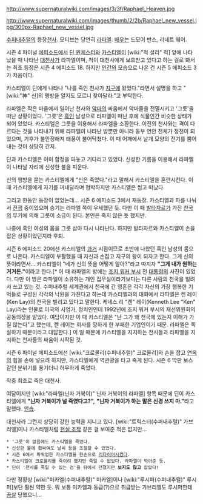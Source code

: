 http://www.supernaturalwiki.com/images/3/3f/Raphael_Heaven.jpg

http://www.supernaturalwiki.com/images/thumb/2/2b/Raphael_new_vessel.jpg/300px-Raphael_new_vessel.jpg

[[수퍼내추럴]]의 등장[[천사]]. 모티브는 당연히 [[라파엘]]. [[배우]]는 드모어 반스, 리네트 웨어.

시즌 4 파이널 [[에피소드]]에서 [[딘 윈체스터]]와 [[카스티엘]]이 [wiki:"척 셜리" 척] 앞에 나타났을 때 나타난 [[대천사]]가 라파엘이며, 척이 대천사에게 보호받고 있다고 하는 걸로 봐서는 최초 등장은 시즌 4 에피소드 18. 하지만 [[인간]]의 모습으로 나온 건 시즌 5 에피소드 3가 처음이다.

카스티엘이 딘에게 나타나 "나를 죽인 천사가 [[지구]]에 왔었다."라면서 설명을 하고 "[wiki:"神" 신]의 행방을 알지도 모르니 찾아달라."고 부탁한다.

라파엘은 작은 마을에서 일어난 천사와 [[악마]]의 싸움에서 악마들을 전멸시키고 '그릇'을 떠난 상황이었다. '그릇'은 [[흑인]] 남성으로 라파엘이 떠난 후에 식물인간 비슷한 상태가 되어 있었다. 카스티엘은 그릇을 이용해서 라파엘을 소환한다. 이전의 천사와는 격이 다르다는 것을 나타내기 위해 라파엘이 나타난 방뿐만 아니라 동부 연안 전체가 정전이 되었으며, 기후가 불안정해져 태풍이 불어닥쳤다. 이 때 어깨에서 날개 모양의 전기를 뿜어내는 것이 상당히 간지.

딘과 카스티엘은 이미 함정을 파놓고 기다리고 있었다. 신성한 기름을 이용해서 라파엘이 나타날 자리에 신성한 불을 피운다.

신의 행방을 묻는 카스티엘에게 "신은 죽었다."라고 말해서 카스티엘을 혼란시킨다. 이 때 카스티엘에게 자기를 꺼내달라며 협박하지만 카스티엘은 씹고 떠났다.

그리고 한동안 등장이 없었는데... 시즌 6 에피소드 3에서 재등장. 카스티엘과 파를 나눠서 [[전쟁]] 중이었으며 승기는 라파엘 쪽이 우세했던 듯. 다만 이 때 [[발타자르]]가 가진 [[천국]]의 무기에 의해 그릇이 소금이 된다. 본인은 죽지 않은 듯 했지만.

나중에 흑인 여성의 몸을 그릇 삼아 다시 나타난다. 하지만 발타자르와 카스티엘이 손을 잡은 상황이었던지라 후퇴.

시즌 6 에피소드 20에선 카스티엘의 [[과거]] 시점이므로 초반에 나왔던 흑인 남성의 몸으로 나온다. 카스티엘이 부활했을 때 자신과 손잡고 지구의 왕이 되자고 한다. 그게 신의 뜻이라면서... 카스티엘이 "네가 신의 뜻을 어떻게 알아?"라고 따지자 '''"그게 내가 원하는 거거든."'''이라고 한다.[* 이 때 라파엘의 방에는 [[조지 워커 부시]] 전 [[대통령]]의 사진이 있었다. 다만 이 방은 라파엘이 소유하는 개인 집무실이라기보다는 다른 사람의 천국을 빌려서 쓰고 있는 것. 수퍼내추럴 세계관에서 천국에 간 영혼은 각각 자신의 가장 행복한 기억들로 구성된 각각의 낙원을 가진다고 하는데 카스티엘과의 대화에서 라파엘은 켄 레이(Ken Lay)의 천국을 빌리고 있다고 말한다. 케네스 리 "켄" 레이(Kenneth Lee "Ken" Lay)라는 인물로 미국의 사업가, 정치인인데 1992년에 조지 워커 부시의 재선위원회의 공동의장을 맡았다. 여담이지만 이 때 카스티엘은 "난 그가 왜 천국에 있는지 이해가 가질 않는다"고 했는데, 켄 레이는 회사를 망하게 한 부패한 기업인이기 때문. 라파엘은 독실하기 때문이라고 대답한다.] 이 일 때문에 카스티엘을 지지하는 천사들과 라파엘을 지지하는 천사들의 싸움이 시작된 것.

시즌 6 파이널 에피소드에선 [wiki:"크로울리(수퍼내추럴)" 크로울리]와 손을 잡고 [[연옥]]의 힘을 손에 넣으려 하지만, 카스티엘에게 역관광을 타고 죽게 된다. 시즌 6 막판 보스같던 분위기를 풍기더니 허무하게 죽었다.

작중 최초로 죽은 대천사.

여담이지만 [wiki:"라파엘(닌자 거북이)" 닌자 거북이의 라파엘] 항목 때문에 딘이 카스티엘에게 '''"닌자 거북이가 널 죽였다고?",''' '''"닌자 거북이가 하는 말은 신경 쓰지 마."'''라고 말했다. [[안습]].

대천사라 그런지 상당히 강한 능력을 지니고 있다. [wiki:"트릭스터(수퍼내추럴)" 가브리엘]이나 카스티엘처럼 [[현실 조작]] 같은 걸 보여준 적은 없지만...

 * '그릇'이 없음에도 카스티엘을 죽였다.
 * 신성한 불에 휩싸여도 날씨 등을 조절할 수 있었다.
 * 시즌 6에서 파워업한 카스티엘을 한손으로 [[리타이어]]시켰다.
 * 카스티엘이 크로울리를 죽이려 했지만 죽일 수 없었다. 라파엘이 막아준 듯.
 * 딘이 '천사를 죽일 수 있는 검'을 뒤에서 던졌지만 '''보지도 않고''' 잡았다!

다만 정황상 [wiki:"미카엘(수퍼내추럴)" 미카엘]이나 [wiki:"루시퍼(수퍼내추럴)" 루시퍼]보단 훨씬 약한 듯. 뭐 보통 미카엘과 동급(?)으로 취급받는 가브리엘도 루시퍼한테 [[끔살]] 당했으니...

